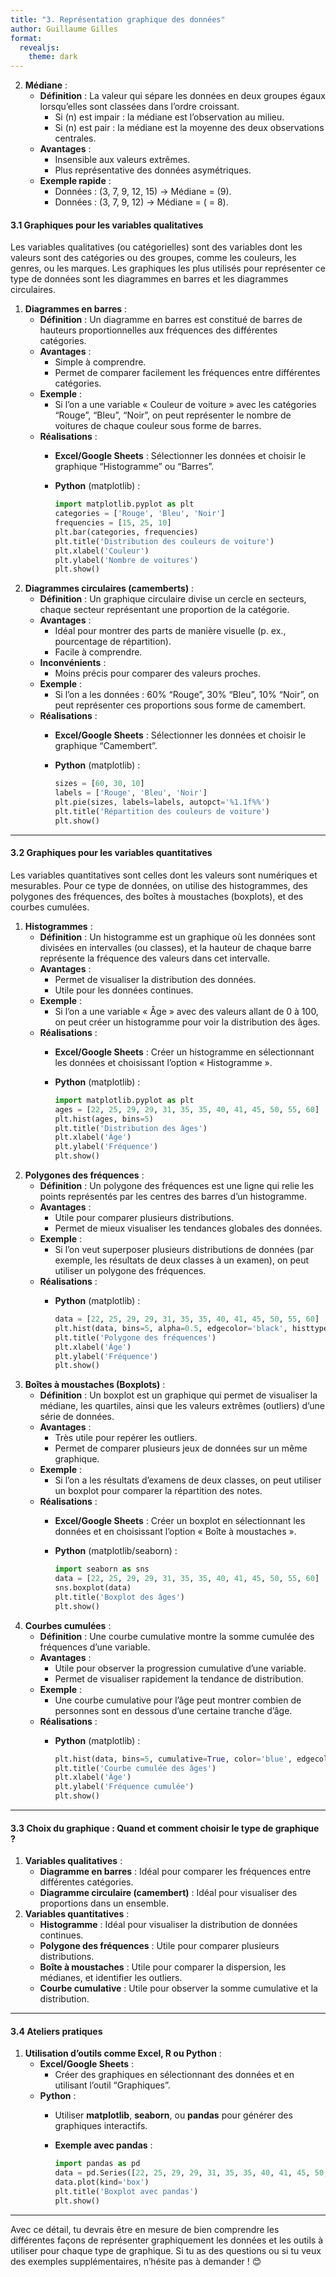 ```yaml
---
title: "3. Représentation graphique des données"
author: Guillaume Gilles
format:
  revealjs:
    theme: dark
---
```



2. **Médiane** :
   - **Définition** : La valeur qui sépare les données en deux groupes égaux lorsqu'elles sont classées dans l'ordre croissant.
     - Si \(n\) est impair : la médiane est l'observation au milieu.
     - Si \(n\) est pair : la médiane est la moyenne des deux observations centrales.
   - **Avantages** :
     - Insensible aux valeurs extrêmes.
     - Plus représentative des données asymétriques.
   - **Exemple rapide** :
     - Données : \(3, 7, 9, 12, 15\) → Médiane = \(9\).
     - Données : \(3, 7, 9, 12\) → Médiane = \(\frac{7 + 9}{2} = 8\).


#### **3.1 Graphiques pour les variables qualitatives**
Les variables qualitatives (ou catégorielles) sont des variables dont les valeurs sont des catégories ou des groupes, comme les couleurs, les genres, ou les marques. Les graphiques les plus utilisés pour représenter ce type de données sont les diagrammes en barres et les diagrammes circulaires.

1. **Diagrammes en barres** :
   - **Définition** : Un diagramme en barres est constitué de barres de hauteurs proportionnelles aux fréquences des différentes catégories.
   - **Avantages** :
     - Simple à comprendre.
     - Permet de comparer facilement les fréquences entre différentes catégories.
   - **Exemple** :
     - Si l'on a une variable « Couleur de voiture » avec les catégories "Rouge", "Bleu", "Noir", on peut représenter le nombre de voitures de chaque couleur sous forme de barres.
   - **Réalisations** :
     - **Excel/Google Sheets** : Sélectionner les données et choisir le graphique "Histogramme" ou "Barres".
     - **Python** (matplotlib) :
       ```python
       import matplotlib.pyplot as plt
       categories = ['Rouge', 'Bleu', 'Noir']
       frequencies = [15, 25, 10]
       plt.bar(categories, frequencies)
       plt.title('Distribution des couleurs de voiture')
       plt.xlabel('Couleur')
       plt.ylabel('Nombre de voitures')
       plt.show()
       ```

2. **Diagrammes circulaires (camemberts)** :
   - **Définition** : Un graphique circulaire divise un cercle en secteurs, chaque secteur représentant une proportion de la catégorie.
   - **Avantages** :
     - Idéal pour montrer des parts de manière visuelle (p. ex., pourcentage de répartition).
     - Facile à comprendre.
   - **Inconvénients** :
     - Moins précis pour comparer des valeurs proches.
   - **Exemple** :
     - Si l'on a les données : 60% "Rouge", 30% "Bleu", 10% "Noir", on peut représenter ces proportions sous forme de camembert.
   - **Réalisations** :
     - **Excel/Google Sheets** : Sélectionner les données et choisir le graphique "Camembert".
     - **Python** (matplotlib) :
       ```python
       sizes = [60, 30, 10]
       labels = ['Rouge', 'Bleu', 'Noir']
       plt.pie(sizes, labels=labels, autopct='%1.1f%%')
       plt.title('Répartition des couleurs de voiture')
       plt.show()
       ```

---

#### **3.2 Graphiques pour les variables quantitatives**
Les variables quantitatives sont celles dont les valeurs sont numériques et mesurables. Pour ce type de données, on utilise des histogrammes, des polygones des fréquences, des boîtes à moustaches (boxplots), et des courbes cumulées.

1. **Histogrammes** :
   - **Définition** : Un histogramme est un graphique où les données sont divisées en intervalles (ou classes), et la hauteur de chaque barre représente la fréquence des valeurs dans cet intervalle.
   - **Avantages** :
     - Permet de visualiser la distribution des données.
     - Utile pour les données continues.
   - **Exemple** :
     - Si l'on a une variable « Âge » avec des valeurs allant de 0 à 100, on peut créer un histogramme pour voir la distribution des âges.
   - **Réalisations** :
     - **Excel/Google Sheets** : Créer un histogramme en sélectionnant les données et choisissant l'option « Histogramme ».
     - **Python** (matplotlib) :
       ```python
       import matplotlib.pyplot as plt
       ages = [22, 25, 29, 29, 31, 35, 35, 40, 41, 45, 50, 55, 60]
       plt.hist(ages, bins=5)
       plt.title('Distribution des âges')
       plt.xlabel('Âge')
       plt.ylabel('Fréquence')
       plt.show()
       ```

2. **Polygones des fréquences** :
   - **Définition** : Un polygone des fréquences est une ligne qui relie les points représentés par les centres des barres d'un histogramme.
   - **Avantages** :
     - Utile pour comparer plusieurs distributions.
     - Permet de mieux visualiser les tendances globales des données.
   - **Exemple** :
     - Si l'on veut superposer plusieurs distributions de données (par exemple, les résultats de deux classes à un examen), on peut utiliser un polygone des fréquences.
   - **Réalisations** :
     - **Python** (matplotlib) :
       ```python
       data = [22, 25, 29, 29, 31, 35, 35, 40, 41, 45, 50, 55, 60]
       plt.hist(data, bins=5, alpha=0.5, edgecolor='black', histtype='step')
       plt.title('Polygone des fréquences')
       plt.xlabel('Âge')
       plt.ylabel('Fréquence')
       plt.show()
       ```

3. **Boîtes à moustaches (Boxplots)** :
   - **Définition** : Un boxplot est un graphique qui permet de visualiser la médiane, les quartiles, ainsi que les valeurs extrêmes (outliers) d'une série de données.
   - **Avantages** :
     - Très utile pour repérer les outliers.
     - Permet de comparer plusieurs jeux de données sur un même graphique.
   - **Exemple** :
     - Si l'on a les résultats d'examens de deux classes, on peut utiliser un boxplot pour comparer la répartition des notes.
   - **Réalisations** :
     - **Excel/Google Sheets** : Créer un boxplot en sélectionnant les données et en choisissant l'option « Boîte à moustaches ».
     - **Python** (matplotlib/seaborn) :
       ```python
       import seaborn as sns
       data = [22, 25, 29, 29, 31, 35, 35, 40, 41, 45, 50, 55, 60]
       sns.boxplot(data)
       plt.title('Boxplot des âges')
       plt.show()
       ```

4. **Courbes cumulées** :
   - **Définition** : Une courbe cumulative montre la somme cumulée des fréquences d’une variable.
   - **Avantages** :
     - Utile pour observer la progression cumulative d'une variable.
     - Permet de visualiser rapidement la tendance de distribution.
   - **Exemple** :
     - Une courbe cumulative pour l'âge peut montrer combien de personnes sont en dessous d'une certaine tranche d'âge.
   - **Réalisations** :
     - **Python** (matplotlib) :
       ```python
       plt.hist(data, bins=5, cumulative=True, color='blue', edgecolor='black')
       plt.title('Courbe cumulée des âges')
       plt.xlabel('Âge')
       plt.ylabel('Fréquence cumulée')
       plt.show()
       ```

---

#### **3.3 Choix du graphique : Quand et comment choisir le type de graphique ?**
1. **Variables qualitatives** :
   - **Diagramme en barres** : Idéal pour comparer les fréquences entre différentes catégories.
   - **Diagramme circulaire (camembert)** : Idéal pour visualiser des proportions dans un ensemble.
   
2. **Variables quantitatives** :
   - **Histogramme** : Idéal pour visualiser la distribution de données continues.
   - **Polygone des fréquences** : Utile pour comparer plusieurs distributions.
   - **Boîte à moustaches** : Utile pour comparer la dispersion, les médianes, et identifier les outliers.
   - **Courbe cumulative** : Utile pour observer la somme cumulative et la distribution.

---

#### **3.4 Ateliers pratiques**
1. **Utilisation d’outils comme Excel, R ou Python** :
   - **Excel/Google Sheets** :
     - Créer des graphiques en sélectionnant des données et en utilisant l'outil "Graphiques".
   - **Python** :
     - Utiliser **matplotlib**, **seaborn**, ou **pandas** pour générer des graphiques interactifs.
     - **Exemple avec pandas** :
       ```python
       import pandas as pd
       data = pd.Series([22, 25, 29, 29, 31, 35, 35, 40, 41, 45, 50, 55, 60])
       data.plot(kind='box')
       plt.title('Boxplot avec pandas')
       plt.show()
       ```

---

Avec ce détail, tu devrais être en mesure de bien comprendre les différentes façons de représenter graphiquement les données et les outils à utiliser pour chaque type de graphique. Si tu as des questions ou si tu veux des exemples supplémentaires, n’hésite pas à demander ! 😊
